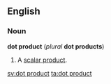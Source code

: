==English==
===Noun===
'''dot product''' (''plural'' '''dot products''')

#{{vector}} A [[scalar product]].

[[sv:dot product]]
[[ta:dot product]]